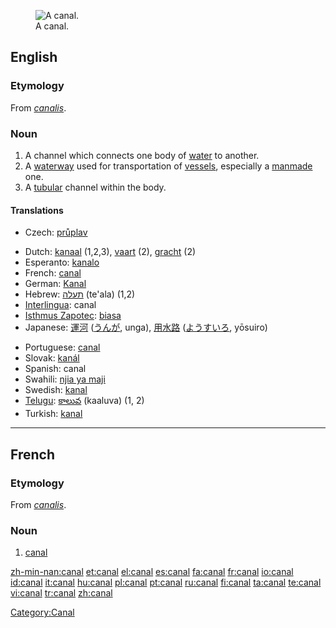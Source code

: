 [[Image:Mittellandkanal near minden germany.jpg|thumb|right|A canal.]]
==English==

===Etymology===
From {{L.}} ''[[canalis]]''.

===Noun===
{{wikipedia}}{{en-noun}}

# A channel which connects one body of [[water]] to another.
# A [[waterway]] used for transportation of [[vessel]]s, especially a [[manmade]] one.
# A [[tubular]] channel within the body.

====Translations====
{{trans-top|waterway used for transportation of vessels}}
*Czech: [[průplav]] {{m}}
{{trans-mid}}
{{trans-bottom}}
{{checktrans-top}}
*Dutch: [[kanaal]] {{n}} (1,2,3), [[vaart]] {{f}} (2), [[gracht]] {{f}} (2)
*Esperanto: [[kanalo]]
*French: [[#French|canal]] {{m}}
*German: [[Kanal]] {{m}}
*Hebrew: [[תעלה]] (te'ala) {{f}} (1,2)
*[[Interlingua]]: canal
*[[Isthmus Zapotec]]: [[biasa]]
*Japanese: [[運河]] ([[うんが]], unga), [[用水路]] ([[ようすいろ]], yōsuiro)
{{trans-mid}}
*Portuguese: [[#Portuguese|canal]] {{m}}
*Slovak: [[kanál]] {{m|Slovak}}
*Spanish: canal {{m}}
*Swahili: [[njia ya maji]]
*Swedish: [[kanal]] {{c}}
*[[Telugu]]: [[కాలువ]] (kaaluva) (1, 2)
*Turkish: [[kanal]]
{{trans-bottom}}

----

==French==

===Etymology===
From {{L.}} ''[[canalis]]''.

===Noun===
{{fr-noun|m|canaux}}

# [[#English|canal]]

[[Category:Canal]]

[[zh-min-nan:canal]]
[[et:canal]]
[[el:canal]]
[[es:canal]]
[[fa:canal]]
[[fr:canal]]
[[io:canal]]
[[id:canal]]
[[it:canal]]
[[hu:canal]]
[[pl:canal]]
[[pt:canal]]
[[ru:canal]]
[[fi:canal]]
[[ta:canal]]
[[te:canal]]
[[vi:canal]]
[[tr:canal]]
[[zh:canal]]
